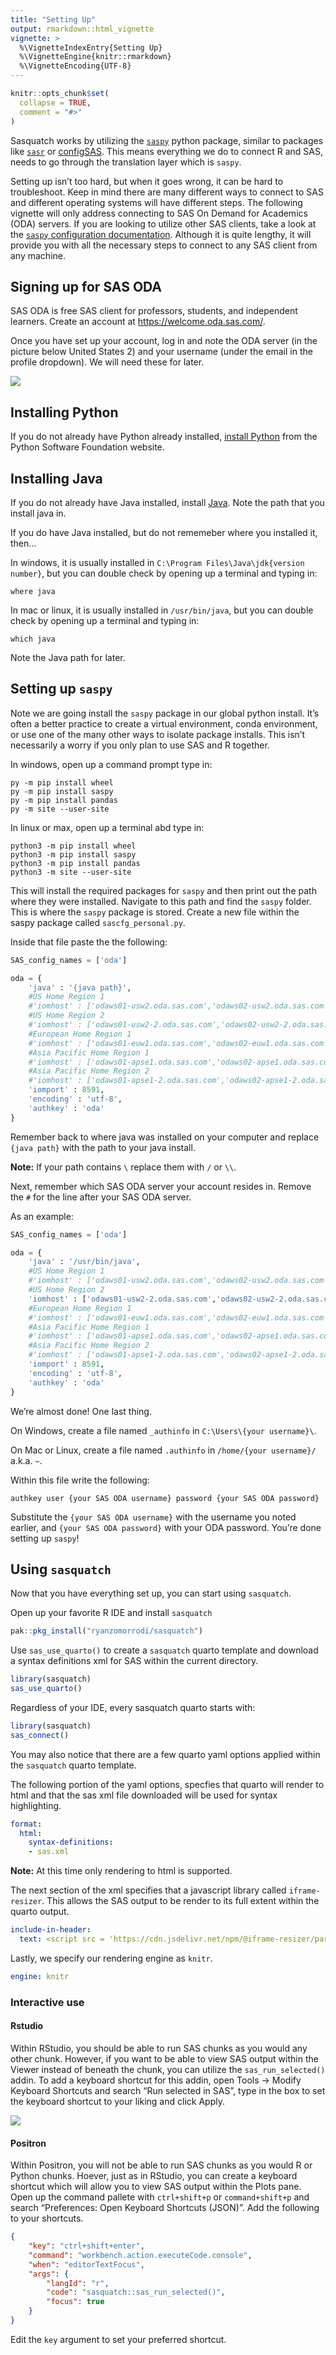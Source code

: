 ```yaml
---
title: "Setting Up"
output: rmarkdown::html_vignette
vignette: >
  %\VignetteIndexEntry{Setting Up}
  %\VignetteEngine{knitr::rmarkdown}
  %\VignetteEncoding{UTF-8}
---
```


```r
knitr::opts_chunk$set(
  collapse = TRUE,
  comment = "#>"
)
```

Sasquatch works by utilizing the [`saspy`](https://sassoftware.github.io/saspy/) python package, similar to packages like [`sasr`](https://github.com/insightsengineering/sasr) or [configSAS](https://github.com/baselr/configSAS). This means everything we do to connect R and SAS, needs to go through the translation layer which is `saspy`.

Setting up isn't too hard, but when it goes wrong, it can be hard to troubleshoot. Keep in mind there are many different ways to connect to SAS and different operating systems will have different steps. The following vignette will only address connecting to SAS On Demand for Academics (ODA) servers. If you are looking to utilize other SAS clients, take a look at the [`saspy` configuration documentation](https://sassoftware.github.io/saspy/configuration.html#). Although it is quite lengthy, it will provide you with all the necessary steps to connect to any SAS client from any machine.

## Signing up for SAS ODA

SAS ODA is free SAS client for professors, students, and independent learners. Create an account at <https://welcome.oda.sas.com/>.

Once you have set up your account, log in and note the ODA server (in the picture below United States 2) and your username (under the email in the profile dropdown). We will need these for later.

![](images/sas_oda.png)

## Installing Python

If you do not already have Python already installed, [install Python](https://www.python.org/downloads/) from the Python Software Foundation website.

## Installing Java

If you do not already have Java installed, install [Java](https://www.java.com/en/download/). Note the path that you install java in.

If you do have Java installed, but do not rememeber where you installed it, then...

In windows, it is usually installed in `C:\Program Files\Java\jdk{version number}`, but you can double check by opening up a terminal and typing in:

```         
where java
```

In mac or linux, it is usually installed in `/usr/bin/java`, but you can double check by opening up a terminal and typing in:

```         
which java
```

Note the Java path for later.

## Setting up `saspy`

Note we are going install the `saspy` package in our global python install. It's often a better practice to create a virtual environment, conda environment, or use one of the many other ways to isolate package installs. This isn't necessarily a worry if you only plan to use SAS and R together.

In windows, open up a command prompt type in:

```         
py -m pip install wheel
py -m pip install saspy
py -m pip install pandas
py -m site --user-site
```

In linux or max, open up a terminal abd type in:

```         
python3 -m pip install wheel
python3 -m pip install saspy
python3 -m pip install pandas
python3 -m site --user-site
```

This will install the required packages for `saspy` and then print out the path where they were installed. Navigate to this path and find the `saspy` folder. This is where the `saspy` package is stored. Create a new file within the saspy package called `sascfg_personal.py`.

Inside that file paste the the following:

``` py
SAS_config_names = ['oda']

oda = {
    'java' : '{java path}',
    #US Home Region 1
    #'iomhost' : ['odaws01-usw2.oda.sas.com','odaws02-usw2.oda.sas.com','odaws03-usw2.oda.sas.com','odaws04-usw2.oda.sas.com'],
    #US Home Region 2
    #'iomhost' : ['odaws01-usw2-2.oda.sas.com','odaws02-usw2-2.oda.sas.com'],
    #European Home Region 1
    #'iomhost' : ['odaws01-euw1.oda.sas.com','odaws02-euw1.oda.sas.com'],
    #Asia Pacific Home Region 1
    #'iomhost' : ['odaws01-apse1.oda.sas.com','odaws02-apse1.oda.sas.com'],
    #Asia Pacific Home Region 2
    #'iomhost' : ['odaws01-apse1-2.oda.sas.com','odaws02-apse1-2.oda.sas.com'],
    'iomport' : 8591,
    'encoding' : 'utf-8',
    'authkey' : 'oda'
}
```

Remember back to where java was installed on your computer and replace `{java path}` with the path to your java install.

**Note:** If your path contains `\` replace them with `/` or `\\`.

Next, remember which SAS ODA server your account resides in. Remove the `#` for the line after your SAS ODA server.

As an example:

``` py
SAS_config_names = ['oda']

oda = {
    'java' : '/usr/bin/java',
    #US Home Region 1
    #'iomhost' : ['odaws01-usw2.oda.sas.com','odaws02-usw2.oda.sas.com','odaws03-usw2.oda.sas.com','odaws04-usw2.oda.sas.com'],
    #US Home Region 2
    'iomhost' : ['odaws01-usw2-2.oda.sas.com','odaws02-usw2-2.oda.sas.com'],
    #European Home Region 1
    #'iomhost' : ['odaws01-euw1.oda.sas.com','odaws02-euw1.oda.sas.com'],
    #Asia Pacific Home Region 1
    #'iomhost' : ['odaws01-apse1.oda.sas.com','odaws02-apse1.oda.sas.com'],
    #Asia Pacific Home Region 2
    #'iomhost' : ['odaws01-apse1-2.oda.sas.com','odaws02-apse1-2.oda.sas.com'],
    'iomport' : 8591,
    'encoding' : 'utf-8',
    'authkey' : 'oda'
}
```

We're almost done! One last thing.

On Windows, create a file named `_authinfo` in `C:\Users\{your username}\`.

On Mac or Linux, create a file named `.authinfo` in `/home/{your username}/` a.k.a. `~`.

Within this file write the following:

```         
authkey user {your SAS ODA username} password {your SAS ODA password}
```

Substitute the `{your SAS ODA username}` with the username you noted earlier, and `{your SAS ODA password}` with your ODA password. You're done setting up `saspy`!

## Using `sasquatch`

Now that you have everything set up, you can start using `sasquatch`.

Open up your favorite R IDE and install `sasquatch`

```r
pak::pkg_install("ryanzomorrodi/sasquatch")
```

Use `sas_use_quarto()` to create a `sasquatch` quarto template and download a syntax definitions xml for SAS within the current directory.

```r
library(sasquatch)
sas_use_quarto()
```

Regardless of your IDE, every sasquatch quarto starts with:

```r
library(sasquatch)
sas_connect()
```

You may also notice that there are a few quarto yaml options applied within the `sasquatch` quarto template.

The following portion of the yaml options, specfies that quarto will render to html and that the sas xml file downloaded will be used for syntax highlighting.

``` yml
format:
  html:
    syntax-definitions: 
    - sas.xml
```

**Note:** At this time only rendering to html is supported.

The next section of the xml specifies that a javascript library called `iframe-resizer`. This allows the SAS output to be render to its full extent within the quarto output.

``` yml
include-in-header:
  text: <script src = 'https://cdn.jsdelivr.net/npm/@iframe-resizer/parent@5.3.2'></script>
```

Lastly, we specify our rendering engine as `knitr`.

``` yml
engine: knitr
```

### Interactive use

#### Rstudio

Within RStudio, you should be able to run SAS chunks as you would any other chunk. However, if you want to be able to view SAS output within the Viewer instead of beneath the chunk, you can utilize the `sas_run_selected()` addin. To add a keyboard shortcut for this addin, open Tools -\> Modify Keyboard Shortcuts and search "Run selected in SAS", type in the box to set the keyboard shortcut to your liking and click Apply.

![](images/rstudio_shrtcts.png)

#### Positron

Within Positron, you will not be able to run SAS chunks as you would R or Python chunks. Hoever, just as in RStudio, you can create a keyboard shortcut which will allow you to view SAS output within the Plots pane. Open up the command pallete with `ctrl+shift+p` or `command+shift+p` and search "Preferences: Open Keyboard Shortcuts (JSON)". Add the following to your shortcuts.

``` json
{
    "key": "ctrl+shift+enter",
    "command": "workbench.action.executeCode.console",
    "when": "editorTextFocus",
    "args": {
        "langId": "r",
        "code": "sasquatch::sas_run_selected()",
        "focus": true
    }
}
```

Edit the `key` argument to set your preferred shortcut.